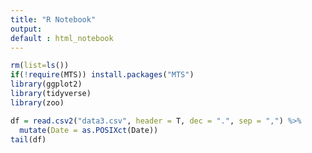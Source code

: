 ```yaml
---
title: "R Notebook"
output: 
default : html_notebook
---
```


```r
rm(list=ls())
if(!require(MTS)) install.packages("MTS")
library(ggplot2)
library(tidyverse)
library(zoo)
```

```r
df = read.csv2("data3.csv", header = T, dec = ".", sep = ",") %>% 
  mutate(Date = as.POSIXct(Date))
tail(df)
```
